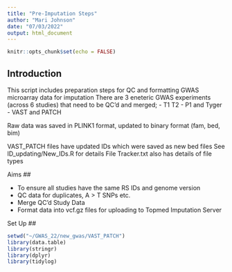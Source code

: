 ```yaml
---
title: "Pre-Imputation Steps"
author: "Mari Johnson"
date: "07/03/2022"
output: html_document
---
```


```r
knitr::opts_chunk$set(echo = FALSE)
```

## Introduction

This script includes preparation steps for QC and formatting GWAS microarray data for imputation
There are 3 eneteric GWAS experiments (across 6 studies) that need to be QC'd and merged;
- T1 T2
- P1 and Tyger
- VAST and PATCH

Raw data was saved in PLINK1 format, updated to binary format (fam, bed, bim)

VAST_PATCH files have updated IDs which were saved as new bed files
See ID_updating/New_IDs.R for details
File Tracker.txt also has details of file types

Aims ##

- To ensure all studies have the same RS IDs and genome version
- QC data for duplicates, A > T SNPs etc.
- Merge QC'd Study Data
- Format data into vcf.gz files for uploading to Topmed Imputation Server

Set Up ##

```r
setwd("~/GWAS_22/new_gwas/VAST_PATCH")
library(data.table)
library(stringr)
library(dplyr)
library(tidylog)
```


